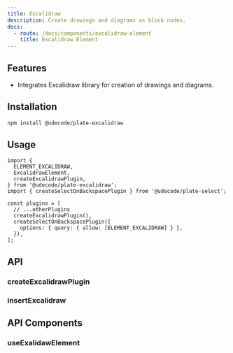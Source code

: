 ```yaml
---
title: Excalidraw
description: Create drawings and diagrams as block nodes.
docs:
  - route: /docs/components/excalidraw-element
    title: Excalidraw Element
---
```


<ComponentPreview name="playground-demo" id="excalidraw" />

<PackageInfo>

## Features

- Integrates Excalidraw library for creation of drawings and diagrams.

</PackageInfo>

## Installation

```bash
npm install @udecode/plate-excalidraw
```

## Usage

```tsx
import {
  ELEMENT_EXCALIDRAW,
  ExcalidrawElement,
  createExcalidrawPlugin,
} from '@udecode/plate-excalidraw';
import { createSelectOnBackspacePlugin } from '@udecode/plate-select';

const plugins = [
  // ...otherPlugins
  createExcalidrawPlugin(),
  createSelectOnBackspacePlugin({
    options: { query: { allow: [ELEMENT_EXCALIDRAW] } },
  }),
];
```

## API

### createExcalidrawPlugin

### insertExcalidraw

## API Components

### useExalidawElement

